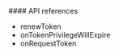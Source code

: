 <PlatformWrapper platform="react-native">
#### API references

-   <Link target="_blank" to="{{global.API_REF_RN_ROOT_VOICE}}/class_irtcengine.html#api_renewtoken">renewToken</Link>
-   <Link target="_blank" to="{{global.API_REF_RN_ROOT_VOICE}}/class_irtcengineeventhandler.html#callback_ontokenprivilegewillexpire">onTokenPrivilegeWillExpire</Link>
-   <Link target="_blank" to="{{global.API_REF_RN_ROOT_VOICE}}/class_irtcengineeventhandler.html#ariaid-title54">onRequestToken</Link>

</PlatformWrapper>